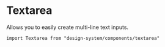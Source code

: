 

<Meta of={Stories} />

# Textarea

Allows you to easily create multi-line text inputs.

`import Textarea from "design-system/components/textarea"`

<Canvas of={Stories.Overview} />

<ArgTypes />
